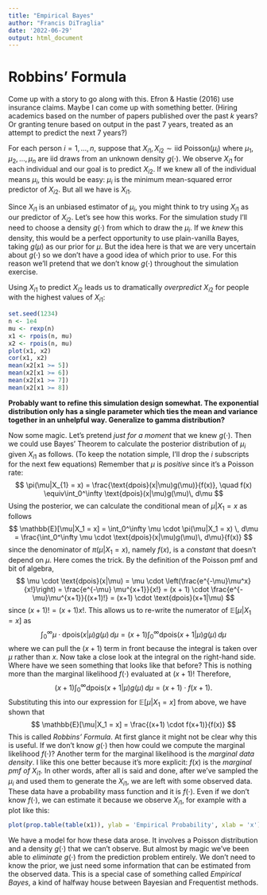 ```yaml
---
title: "Empirical Bayes"
author: "Francis DiTraglia"
date: '2022-06-29'
output: html_document
---
```


# Robbins' Formula

Come up with a story to go along with this. Efron & Hastie (2016) use insurance claims. Maybe I can come up with something better. (Hiring academics based on the number of papers published over the past $k$ years? Or granting tenure based on output in the past 7 years, treated as an attempt to predict the next 7 years?)

For each person $i = 1, ..., n$, suppose that $X_{i1}, X_{i2} \sim \text{iid Poisson}(\mu_i)$ where $\mu_1, \mu_2, ..., \mu_n$ are iid draws from an unknown density $g(\cdot)$. We observe $X_{i1}$ for each individual and our goal is to predict $X_{i2}$.  If we knew all of the individual means $\mu_i$, this would be easy: $\mu_i$ is the minimum mean-squared error predictor of $X_{i2}$. But all we have is $X_{i1}$. 

Since $X_{i1}$ is an unbiased estimator of $\mu_i$, you might think to try using $X_{i1}$ as our predictor of $X_{i2}$. Let's see how this works. For the simulation study I'll need to choose a density $g(\cdot)$ from which to draw the $\mu_i$. If we *knew* this density, this would be a perfect opportunity to use plain-vanilla Bayes, taking $g(\mu)$ as our prior for $\mu$. But the idea here is that we are very uncertain about $g(\cdot)$ so we don't have a good idea of which prior to use. For this reason we'll pretend that we don't know $g(\cdot)$ throughout the simulation exercise.

Using $X_{i1}$ to predict $X_{i2}$ leads us to dramatically *overpredict* $X_{i2}$ for people with the highest values of $X_{i1}$:
```r
set.seed(1234)
n <- 1e4
mu <- rexp(n)
x1 <- rpois(n, mu)
x2 <- rpois(n, mu)
plot(x1, x2)
cor(x1, x2)
mean(x2[x1 >= 5])
mean(x2[x1 >= 6])
mean(x2[x1 >= 7])
mean(x2[x1 >= 8])
```
**Probably want to refine this simulation design somewhat. The exponential distribution only has a single parameter which ties the mean and variance together in an unhelpful way. Generalize to gamma distribution?**

Now some magic. Let's pretend *just for a moment* that we knew $g(\cdot)$. Then we could use Bayes' Theorem to calculate the posterior distribution of $\mu_i$ given $X_{i1}$ as follows. (To keep the notation simple, I'll drop the $i$ subscripts for the next few equations) Remember that $\mu$ is *positive* since it's a Poisson rate:
$$
\pi(\mu|X_{1} = x) = \frac{\text{dpois}(x|\mu)g(\mu)}{f(x)}, \quad f(x) \equiv\int_0^\infty \text{dpois}(x|\mu)g(\mu)\, d\mu
$$
Using the posterior, we can calculate the conditional mean of $\mu|X_1 = x$ as follows
$$
\mathbb{E}[\mu|X_1 = x] = \int_0^\infty \mu \cdot \pi(\mu|X_1 = x) \, d\mu =  \frac{\int_0^\infty \mu \cdot \text{dpois}(x|\mu)g(\mu)\, d\mu}{f(x)}
$$
since the denominator of $\pi(\mu|X_1 = x)$, namely $f(x)$, is a *constant* that doesn't depend on $\mu$. Here comes the trick. By the definition of the Poisson pmf and bit of algebra,
$$
\mu \cdot \text{dpois}(x|\mu) = \mu \cdot \left(\frac{e^{-\mu}\mu^x}{x!}\right) = \frac{e^{-\mu} \mu^{x+1}}{x!} = (x + 1) \cdot \frac{e^{-\mu}\mu^{x+1}}{(x+1)!} = (x+1) \cdot \text{dpois}(x+1|\mu)
$$
since $(x + 1)! = (x+1) x!$. This allows us to re-write the numerator of $\mathbb{E}[\mu|X_1 = x]$ as
$$
\int_0^\infty \mu \cdot \text{dpois}(x|\mu)g(\mu)\, d\mu = (x + 1)\int_0^\infty  \text{dpois}(x+1|\mu)g(\mu)\, d\mu
$$
where we can pull the $(x+1)$ term in front because the integral is taken over $\mu$ rather than $x$. Now take a close look at the integral on the right-hand side. Where have we seen something that looks like that before? This is nothing more than the marginal likelihood $f(\cdot)$ evaluated at $(x+1)$! Therefore, 
$$
(x + 1) \int_0^\infty  \text{dpois}(x+1|\mu)g(\mu)\, d\mu = (x + 1) \cdot f(x + 1).
$$
Substituting this into our expression for $\mathbb{E}[\mu|X_1 =x]$ from above, we have shown that
$$
\mathbb{E}[\mu|X_1 = x] =   \frac{(x+1) \cdot f(x+1)}{f(x)}
$$
This is called *Robbins' Formula*. At first glance it might not be clear why this is useful. If we don't know $g(\cdot)$ then how could we compute the marginal likelihood $f(\cdot)$? Another term for the marginal likelihood is the *marginal data density*. I like this one better because it's more explicit: $f(x)$ is the *marginal pmf of $X_{i1}$*. In other words, after all is said and done, after we've sampled the $\mu_i$ and used them to generate the $X_{i1}$, we are left with some observed data. These data have a probability mass function and it is $f(\cdot)$. Even if we don't know $f(\cdot)$, we can estimate it because we observe $X_{i1}$, for example with a plot like this:
```r
plot(prop.table(table(x1)), ylab = 'Empirical Probability', xlab = 'x')
```

We have a model for how these data arose. It involves a Poisson distribution and a density $g(\cdot)$ that we can't observe. But almost by magic we've been able to *eliminate* $g(\cdot)$ from the prediction problem entirely. We don't need to know the prior, we just need some information that can be estimated from the observed data. This is a special case of something called *Empirical Bayes*, a kind of halfway house between Bayesian and Frequentist methods.  


